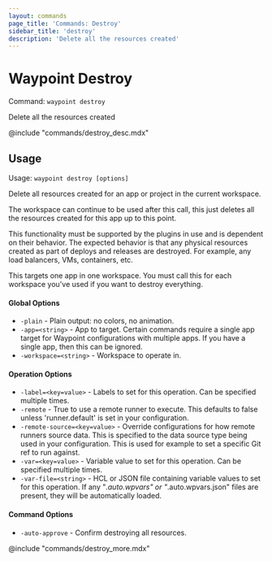 ```yaml
---
layout: commands
page_title: 'Commands: Destroy'
sidebar_title: 'destroy'
description: 'Delete all the resources created'
---
```


# Waypoint Destroy

Command: `waypoint destroy`

Delete all the resources created

@include "commands/destroy_desc.mdx"

## Usage

Usage: `waypoint destroy [options]`

Delete all resources created for an app or project in the current workspace.

The workspace can continue to be used after this call, this just deletes
all the resources created for this app up to this point.

This functionality must be supported by the plugins in use and is dependent
on their behavior. The expected behavior is that any physical resources created
as part of deploys and releases are destroyed. For example, any load balancers,
VMs, containers, etc.

This targets one app in one workspace. You must call this for each workspace
you've used if you want to destroy everything.

#### Global Options

- `-plain` - Plain output: no colors, no animation.
- `-app=<string>` - App to target. Certain commands require a single app target for Waypoint configurations with multiple apps. If you have a single app, then this can be ignored.
- `-workspace=<string>` - Workspace to operate in.

#### Operation Options

- `-label=<key=value>` - Labels to set for this operation. Can be specified multiple times.
- `-remote` - True to use a remote runner to execute. This defaults to false
  unless 'runner.default' is set in your configuration.
- `-remote-source=<key=value>` - Override configurations for how remote runners source data. This is specified to the data source type being used in your configuration. This is used for example to set a specific Git ref to run against.
- `-var=<key=value>` - Variable value to set for this operation. Can be specified multiple times.
- `-var-file=<string>` - HCL or JSON file containing variable values to set for this operation. If any "_.auto.wpvars" or "_.auto.wpvars.json" files are present, they will be automatically loaded.

#### Command Options

- `-auto-approve` - Confirm destroying all resources.

@include "commands/destroy_more.mdx"
